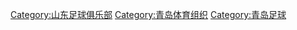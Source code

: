 [[Category:山东足球俱乐部|Category:山东足球俱乐部]]
[[Category:青岛体育组织|Category:青岛体育组织]]
[[Category:青岛足球|Category:青岛足球]]